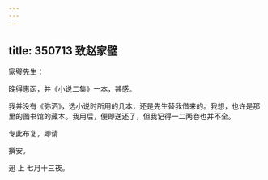 ```yaml
---
---
---
```

title: 350713 致赵家璧
---




家璧先生：

晚得惠函，并《小说二集》一本，甚感。

我并没有《弥洒》，选小说时所用的几本，还是先生替我借来的。我想，也许是那里的图书馆的藏本。我用后，便即送还了，但我记得一二两卷也并不全。

专此布复，即请

撰安。

迅 上 七月十三夜。